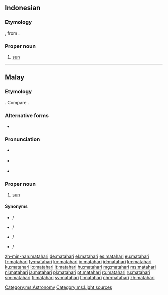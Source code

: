 {{also|Mata Hari}}
==Indonesian==
{{wikipedia|lang=id}}

===Etymology===
{{compound|mata|gloss1=eye|hari|gloss2=day|lang=id}}, from {{etyl|ms|id}} {{term|matahari|lang=ms}}.

===Proper noun===
{{head|id|proper noun|head=[[mata]][[hari]]}}

# [[sun]] {{gloss|the star around which the Earth revolves}}

----

==Malay==
{{wikipedia|lang=ms}}

===Etymology===
{{compound|mata|gloss1=eye|hari|gloss2=day|lang=ms}}. Compare {{etyl|lo|-}} {{l|lo|ຕາເວັນ||eye+day: sun}}.

===Alternative forms===
* {{l|ms|ماتاهاري|sc=Arab}}

===Pronunciation===
* {{a|Johor-Selangor}} {{IPA|/matəhari/|lang=ms}}
* {{a|Riau-Lingga}} {{IPA|/matahari/|lang=ms}}
* {{rhymes|ari|ri|i|lang=ms}}

===Proper noun===
{{head|ms|proper noun|head=[[mata]][[hari]]|Jawi spelling|ماتاهاري}}

# [[sun]] {{gloss|the star around which the Earth revolves}}

====Synonyms====
* {{l|ms|mentari}} / {{l|ms|منتاري|sc=Arab}}
* {{l|ms|syamsi}} / {{l|ms|شمس|sc=Arab}}
* {{l|ms|suria}} / {{l|ms|سوريا|sc=Arab}}
* {{l|ms|rawi}} / {{l|ms|راوي|sc=Arab}}

[[Category:ms:Astronomy]]
[[Category:ms:Light sources]]

[[zh-min-nan:matahari]]
[[de:matahari]]
[[el:matahari]]
[[es:matahari]]
[[eu:matahari]]
[[fr:matahari]]
[[fy:matahari]]
[[ko:matahari]]
[[io:matahari]]
[[id:matahari]]
[[kn:matahari]]
[[ku:matahari]]
[[lo:matahari]]
[[lt:matahari]]
[[hu:matahari]]
[[mg:matahari]]
[[ms:matahari]]
[[nl:matahari]]
[[ja:matahari]]
[[pl:matahari]]
[[pt:matahari]]
[[ro:matahari]]
[[ru:matahari]]
[[sm:matahari]]
[[fi:matahari]]
[[sv:matahari]]
[[tl:matahari]]
[[chr:matahari]]
[[zh:matahari]]